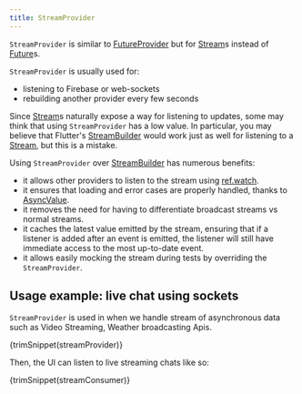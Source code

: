 ```yaml
---
title: StreamProvider
---
```



`StreamProvider` is similar to [FutureProvider] but for [Stream]s instead of
[Future]s.

`StreamProvider` is usually used for:

- listening to Firebase or web-sockets
- rebuilding another provider every few seconds

Since [Stream]s naturally expose a way for listening to updates, some may think
that using `StreamProvider` has a low value. In particular, you may believe that
Flutter's [StreamBuilder] would work just as well for listening to a [Stream], but
this is a mistake.

Using `StreamProvider` over [StreamBuilder] has numerous benefits:

- it allows other providers to listen to the stream using [ref.watch].
- it ensures that loading and error cases are properly handled, thanks to [AsyncValue].
- it removes the need for having to differentiate broadcast streams vs normal streams.
- it caches the latest value emitted by the stream, ensuring that if a
  listener is added after an event is emitted, the listener will still have
  immediate access to the most up-to-date event.
- it allows easily mocking the stream during tests by overriding the `StreamProvider`.

[ref.watch]: ../concepts/reading#using-refwatch-to-observe-a-provider
[statenotifierprovider]: ./state_notifier_provider
[provider]: ./provider
[futureprovider]: ./future_provider
[asyncvalue]: https://pub.dev/documentation/riverpod/latest/riverpod/AsyncValue-class.html
[future]: https://api.dart.dev/dart-async/Future-class.html
[stream]: https://api.dart.dev/dart-async/Stream-class.html
[stream.periodic]: https://api.dart.dev/stable/2.15.1/dart-async/Stream/Stream.periodic.html
[family]: ../concepts/modifiers/family
[streambuilder]: https://api.flutter.dev/flutter/widgets/StreamBuilder-class.html

## Usage example: live chat using sockets

`StreamProvider` is used in when we handle stream of asynchronous data
such as Video Streaming, Weather broadcasting Apis.

<CodeBlock>{trimSnippet(streamProvider)}</CodeBlock>

Then, the UI can listen to live streaming chats like so:

<CodeBlock>{trimSnippet(streamConsumer)}</CodeBlock>
